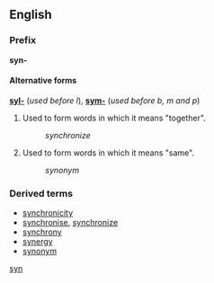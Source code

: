 ==English==
===Prefix===
[[Category:English prefixes|syn]]
'''syn-'''

====Alternative forms====
'''[[syl-]]''' (''used before l''), '''[[sym-]]''' (''used before b, m and p'')

#Used to form words in which it means "together".
#:''synchronize''
#Used to form words in which it means "same".
#:''synonym''

===Derived terms===
<!--many more can be added here-->
*[[synchronicity]]
*[[synchronise]], [[synchronize]]
*[[synchrony]]
*[[synergy]]
*[[synonym]]
